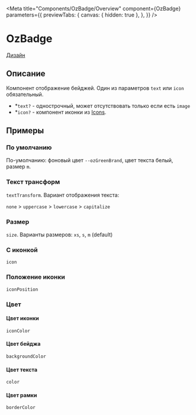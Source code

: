 
<Meta title="Components/OzBadge/Overview"
      component={OzBadge}
      parameters={{
        previewTabs: {
          canvas: { hidden: true },
        },
      }}
/>

# OzBadge

[Дизайн](https://www.figma.com/file/F7liVaQiHzkojA2NM1ztIJ/02.-Core---UI-Components?node-id=67%3A1149)

## Описание

Компонент отображение бейджей.
Один из параметров `text` или `icon` обязательный.

- *`text?` - однострочный, может отсутствовать только если есть `image`
- *`icon?` - компонент иконки из [Icons](http://icons.prod.a.o3.ru/?path=/story/icon--all-icons).

## Примеры

### По умолчанию

По-умолчанию: фоновый цвет `--ozGreenBrand`, цвет текста белый, размер `m`.

<Canvas>
  <Story id="components-ozbadge-stories--default"/>
</Canvas>

### Текст трансформ

`textTransform`. Вариант отображения текста:

`none` > `uppercase` > `lowercase` > `capitalize`

<Canvas>
  <Story id="components-ozbadge-stories--text-transform-capitalize"/>
  <Story id="components-ozbadge-stories--text-transform-uppercase"/>
  <Story id="components-ozbadge-stories--text-transform-lowercase"/>
  <Story id="components-ozbadge-stories--text-transform-none"/>
</Canvas>

### Размер

`size`. Варианты размеров: `xs`, `s`, `m` (default)

<Canvas>
  <Story id="components-ozbadge-stories--size-xs"/>
  <Story id="components-ozbadge-stories--size-s"/>
  <Story id="components-ozbadge-stories--size-m"/>
</Canvas>

### С иконкой

`icon`

<Canvas>
  <Story id="components-ozbadge-stories--icon"/>
</Canvas>

### Положение иконки

`iconPosition`

<Canvas>
  <Story id="components-ozbadge-stories--icon-position-left"/>
  <Story id="components-ozbadge-stories--icon-position-right"/>
</Canvas>

### Цвет

#### Цвет иконки

`iconColor`

<Canvas>
  <Story id="components-ozbadge-stories--icon-color"/>
</Canvas>

#### Цвет бейджа

`backgroundColor`

<Canvas>
  <Story id="components-ozbadge-stories--background-color"/>
</Canvas>

#### Цвет текста

`color`

<Canvas>
  <Story id="components-ozbadge-stories--color"/>
</Canvas>

#### Цвет рамки

`borderColor`

<Canvas>
  <Story id="components-ozbadge-stories--border-color"/>
</Canvas>
